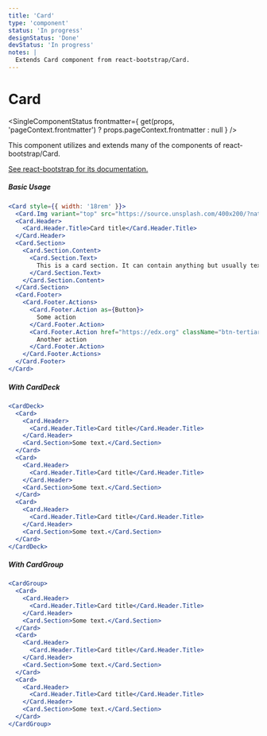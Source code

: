 ```yaml
---
title: 'Card'
type: 'component'
status: 'In progress'
designStatus: 'Done'
devStatus: 'In progress'
notes: |
  Extends Card component from react-bootstrap/Card.
---
```



# Card

<SingleComponentStatus
  frontmatter={
    get(props, 'pageContext.frontmatter') ? props.pageContext.frontmatter : null
  }
/>

<p>This component utilizes and extends many of the components of react-bootstrap/Card.</p>

<p>
  <a href="https://react-bootstrap.github.io/components/cards/" target="_blank" rel="noopener noreferrer">
    See react-bootstrap for its documentation.
  </a>
</p>

##### Basic Usage

```jsx live
<Card style={{ width: '18rem' }}>
  <Card.Img variant="top" src="https://source.unsplash.com/400x200/?nature,flower" />
  <Card.Header>
    <Card.Header.Title>Card title</Card.Header.Title>
  </Card.Header>
  <Card.Section>
    <Card.Section.Content>
      <Card.Section.Text>
        This is a card section. It can contain anything but usually text, a list, or list of links. Multiple sections have a card divider between them.
      </Card.Section.Text>
    </Card.Section.Content>
  </Card.Section>
  <Card.Footer>
    <Card.Footer.Actions>
      <Card.Footer.Action as={Button}>
        Some action
      </Card.Footer.Action>
      <Card.Footer.Action href="https://edx.org" className="btn-tertiary">
        Another action
      </Card.Footer.Action>
    </Card.Footer.Actions>
  </Card.Footer>
</Card>
```

##### With CardDeck

```jsx live
<CardDeck>
  <Card>
    <Card.Header>
      <Card.Header.Title>Card title</Card.Header.Title>
    </Card.Header>
    <Card.Section>Some text.</Card.Section>
  </Card>
  <Card>
    <Card.Header>
      <Card.Header.Title>Card title</Card.Header.Title>
    </Card.Header>
    <Card.Section>Some text.</Card.Section>
  </Card>
  <Card>
    <Card.Header>
      <Card.Header.Title>Card title</Card.Header.Title>
    </Card.Header>
    <Card.Section>Some text.</Card.Section>
  </Card>
</CardDeck>
```

##### With CardGroup

```jsx live
<CardGroup>
  <Card>
    <Card.Header>
      <Card.Header.Title>Card title</Card.Header.Title>
    </Card.Header>
    <Card.Section>Some text.</Card.Section>
  </Card>
  <Card>
    <Card.Header>
      <Card.Header.Title>Card title</Card.Header.Title>
    </Card.Header>
    <Card.Section>Some text.</Card.Section>
  </Card>
  <Card>
    <Card.Header>
      <Card.Header.Title>Card title</Card.Header.Title>
    </Card.Header>
    <Card.Section>Some text.</Card.Section>
  </Card>
</CardGroup>
```